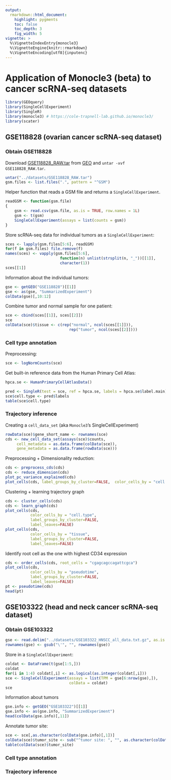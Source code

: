 ```yaml
---
output:
  rmarkdown::html_document:
    highlight: pygments
    toc: false
    toc_depth: 3
    fig_width: 5
vignette: >
  %\VignetteIndexEntry{monocle3}
  %\VignetteEngine{knitr::rmarkdown}
  %\VignetteEncoding[utf8]{inputenc}  
---
```


# Application of Monocle3 (beta) to cancer scRNA-seq datasets

```r
library(GEOquery)
library(SingleCellExperiment)
library(SingleR)
library(monocle3) # https://cole-trapnell-lab.github.io/monocle3/
library(scater)
```

## GSE118828 (ovarian cancer scRNA-seq dataset)

### Obtain GSE118828

Download [GSE118828_RAW.tar](https://www.ncbi.nlm.nih.gov/geo/query/acc.cgi?acc=GSE118828)
from [GEO](https://www.ncbi.nlm.nih.gov/geo/) and `untar -xvf GSE118828_RAW.tar`.

```r
untar("../datasets/GSE118828_RAW.tar")
gsm.files <- list.files(".", pattern = "^GSM")
```

Helper function that reads a GSM file and returns a `SingleCellExperiment`.
```r
readGSM <- function(gsm.file)
{
    gsm <- read.csv(gsm.file, as.is = TRUE, row.names = 1L)
    gsm <- t(gsm)
    SingleCellExperiment(assays = list(counts = gsm))    
}
```

Store scRNA-seq data for individual tumors as a `SingleCellExperiment`:
```r
sces <- lapply(gsm.files[5:6], readGSM)
for(f in gsm.files) file.remove(f)
names(sces) <- vapply(gsm.files[5:6], 
                        function(n) unlist(strsplit(n, "_"))[[1]], 
                        character(1))
sces[[1]]
```

Information about the individual tumors:
```r
gse <- getGEO("GSE118828")[[1]]
gse <- as(gse, "SummarizedExperiment")
colData(gse)[,10:12]
```

Combine tumor and normal sample for one patient:
```r
sce <- cbind(sces[[1]], sces[[2]])
sce
colData(sce)$tissue <- c(rep("normal", ncol(sces[[1]])), 
                            rep("tumor", ncol(sces[[2]])))
```

### Cell type annotation

Preprocessing:
```r
sce <- logNormCounts(sce)
```

Get built-in reference data from the Human Primary Cell Atlas:
```r
hpca.se <- HumanPrimaryCellAtlasData()
```

```r
pred <- SingleR(test = sce, ref = hpca.se, labels = hpca.se$label.main)
sce$cell.type <- pred$labels
table(sce$cell.type)
```

### Trajectory inference

Creating a `cell_data_set` (aka `Monocle3`'s SingleCellExperiment)
```r
rowData(sce)$gene_short_name <- rownames(sce)
cds <- new_cell_data_set(assays(sce)$counts,
     cell_metadata = as.data.frame(colData(sce)),
     gene_metadata = as.data.frame(rowData(sce)))
```

Preprocessing + Dimensionality reduction:
```r
cds <- preprocess_cds(cds)
cds <- reduce_dimension(cds)
plot_pc_variance_explained(cds)
plot_cells(cds, label_groups_by_cluster=FALSE,  color_cells_by = "cell.type")
```

Clustering + learning trajectory graph
```r
cds <- cluster_cells(cds)
cds <- learn_graph(cds)
plot_cells(cds,
           color_cells_by = "cell.type",
           label_groups_by_cluster=FALSE,
           label_leaves=FALSE)
plot_cells(cds,
           color_cells_by = "tissue",
           label_groups_by_cluster=FALSE,
           label_leaves=FALSE)
```

Identify root cell as the one with highest CD34 expression 
```r
cds <- order_cells(cds, root_cells = "cgagcagccagattcgca")
plot_cells(cds,
           color_cells_by = "pseudotime",
           label_groups_by_cluster=FALSE,
           label_leaves=FALSE)
pt <- pseudotime(cds)
head(pt)
```

## GSE103322 (head and neck cancer scRNA-seq dataset)

### Obtain GSE103322

```r
gse <- read.delim("../datasets/GSE103322_HNSCC_all_data.txt.gz", as.is = TRUE, row.names = 1L)
rownames(gse) <- gsub("\'", "", rownames(gse))
```

Store in a `SingleCellExperiment`:
```r
coldat <- DataFrame(t(gse[1:5,]))
coldat
for(i in 1:4) coldat[,i] <- as.logical(as.integer(coldat[,i]))
sce <- SingleCellExperiment(assays = list(TPM = gse[6:nrow(gse),]),
                            colData = coldat)
sce
```

Information about tumors
```r
gse.info <- getGEO("GSE103322")[[1]]
gse.info <- as(gse.info, "SummarizedExperiment")
head(colData(gse.info)[,11])
```

Annotate tumor site:
```r
sce <- sce[,as.character(colData(gse.info)[,1])]
colData(sce)$tumor_site <- sub("^tumor site: ", "", as.character(colData(gse.info)[,11]))
table(colData(sce)$tumor_site)
```

### Cell type annotation


### Trajectory inference
